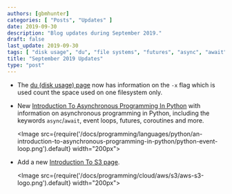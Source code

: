 ```yaml
---
authors: [gbmhunter]
categories: [ "Posts", "Updates" ]
date: 2019-09-30
description: "Blog updates during September 2019."
draft: false
last_update: 2019-09-30
tags: [ "disk usage", "du", "file systems", "futures", "async", "await", "coroutines", "Python" ]
title: "September 2019 Updates"
type: "post"
---
```


* The [du (disk usage) page](/programming/operating-systems/linux/programs/du-disk-usage) now has information on the `-x` flag which is used count the space used on one filesystem only.

* New [Introduction To Asynchronous Programming In Python](/programming/languages/python/an-introduction-to-asynchronous-programming-in-python) with information on asynchronous programming in Python, including the keywords `async`/`await`, event loops, futures, coroutines and more.

    <Image src={require('/docs/programming/languages/python/an-introduction-to-asynchronous-programming-in-python/python-event-loop.png').default} width="200px"></Image>

* Add a new [Introduction To S3 page](/programming/cloud/aws/s3).

    <Image src={require('/docs/programming/cloud/aws/s3/aws-s3-logo.png').default} width="200px"></Image>